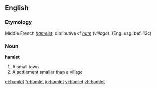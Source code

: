 {{see|Hamlet}}

==English==
===Etymology===
Middle French ''[[hamelet]]'', diminutive of ''[[ham]]'' (''village''). (Eng. usg. bef. 12c)

=== Noun ===

'''hamlet'''

# A small town
# A settlement smaller than a village

[[et:hamlet]]
[[fr:hamlet]]
[[io:hamlet]]
[[vi:hamlet]]
[[zh:hamlet]]